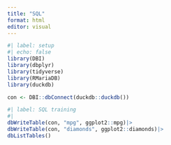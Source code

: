 ```yaml
---
title: "SQL"
format: html
editor: visual
---
```


```r
#| label: setup
#| echo: false
library(DBI)
library(dbplyr)
library(tidyverse)
library(RMariaDB)
library(duckdb)

con <- DBI::dbConnect(duckdb::duckdb())

```

```r
#| label: SQL training
#|
dbWriteTable(con, "mpg", ggplot2::mpg)|>
dbWriteTable(con, "diamonds", ggplot2::diamonds)|>
dbListTables()

```

